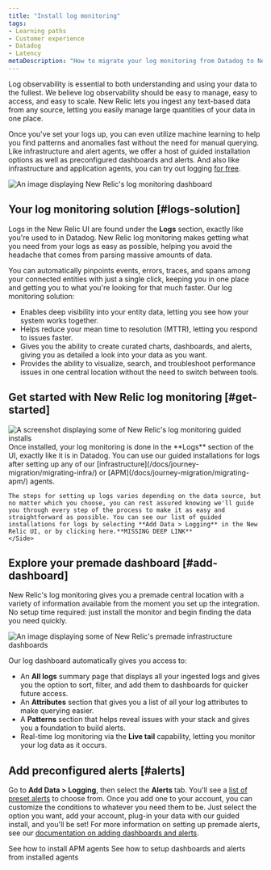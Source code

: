 ```yaml
---
title: "Install log monitoring"
tags:
- Learning paths
- Customer experience
- Datadog
- Latency
metaDescription: "How to migrate your log monitoring from Datadog to New Relic."
---
```






Log observability is essential to both understanding and using your data to the fullest. We believe log observability should be easy to manage, easy to access, and easy to scale. New Relic lets you ingest any text-based data from any source, letting you easily manage large quantities of your data in one place. 

Once you've set your logs up, you can even utilize machine learning to help you find patterns and anomalies fast without the need for manual querying. Like infrastructure and alert agents, we offer a host of guided installation options as well as preconfigured dashboards and alerts. And also like infrastructure and application agents, you can try out logging [for free](https://newrelic.com/signup).

<img
    title="log-dashboard"
    alt="An image displaying New Relic's log monitoring dashboard"
    src={journeyLogsDash}
/>

## Your log monitoring solution [#logs-solution]

Logs in the New Relic UI are found under the **Logs** section, exactly like you're used to in Datadog. New Relic log monitoring makes getting what you need from your logs as easy as possible, helping you avoid the headache that comes from parsing massive amounts of data. 

You can automatically pinpoints events, errors, traces, and spans among your connected entities with just a single click, keeping you in one place and getting you to what you're looking for that much faster. Our log monitoring solution:

* Enables deep visibility into your entity data, letting you see how your system works together.
* Helps reduce your mean time to resolution (MTTR), letting you respond to issues faster.
* Gives you the ability to create curated charts, dashboards, and alerts, giving you as detailed a look into your data as you want.
* Provides the ability to visualize, search, and troubleshoot performance issues in one central location without the need to switch between tools.

## Get started with New Relic log monitoring [#get-started]

<SideBySide>
    <Side>
<img
    title="Log monitoring installations"
    alt="A screenshot displaying some of New Relic's log monitoring guided installs"
    src={journeyLogInstall}
/>
    </Side>
    <Side>
    Once installed, your log monitoring is done in the **Logs** section of the UI, exactly like it is in Datadog. You can use our guided installations for logs after setting up any of our [infrastructure](/docs/journey-migration/migrating-infra/) or [APM](/docs/journey-migration/migrating-apm/) agents. 
    
    The steps for setting up logs varies depending on the data source, but no matter which you choose, you can rest assured knowing we'll guide you through every step of the process to make it as easy and straightforward as possible. You can see our list of guided installations for logs by selecting **Add Data > Logging** in the New Relic UI, or by clicking here.**MISSING DEEP LINK**
    </Side>
</SideBySide>


## Explore your premade dashboard [#add-dashboard]

New Relic's log monitoring gives you a premade central location with a variety of information available from the moment you set up the integration. No setup time required: just install the monitor and begin finding the data you need quickly.

<img
    title="Premade dashboards"
    alt="An image displaying some of New Relic's premade infrastructure dashboards"
    src={journeyLogsDash2}
/>

Our log dashboard automatically gives you access to:
* An **All logs** summary page that displays all your ingested logs and gives you the option to sort, filter, and add them to dashboards for quicker future access.
* An **Attributes** section that gives you a list of all your log attributes to make querying easier.
* A **Patterns** section that helps reveal issues with your stack and gives you a foundation to build alerts.
* Real-time log monitoring via the **Live tail** capability, letting you monitor your log data as it occurs.

## Add preconfigured alerts [#alerts]

Go to **Add Data > Logging**, then select the **Alerts** tab. You'll see a [list of preset alerts](https://one.newrelic.com/marketplace?state=b2e946fc-c4f8-a1ad-c40a-c63f2bbc55ff) to choose from. Once you add one to your account, you can customize the conditions to whatever you need them to be. Just select the option you want, add your account, plug-in your data with our guided install, and you'll be set! For more information on setting up premade alerts, see our [documentation on adding dashboards and alerts](/docs/journey-migration/migrating-dashboards/).

<SideBySide>
    <Side>
        <DocTiles variant="labs">
            <DocTile
                path="/docs/journey-migration/migrating-apm/"
                label={{text: '⬅️ PREVIOUS', color: '#AFE2E3'}}    
            >
                See how to install APM agents
            </DocTile>
        </DocTiles>
    </Side>
    <Side>
        <DocTiles variant="labs">
            <DocTile
                path="/docs/journey-migration/migrating-dashboards/"
                label={{text: 'NEXT ➡️', color: '#AFE2E3'}}    
            >
                See how to setup dashboards and alerts from installed agents
            </DocTile>
        </DocTiles>
    </Side>
</SideBySide>